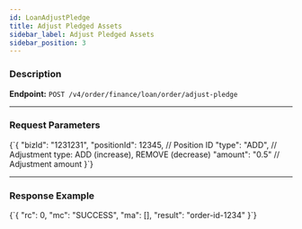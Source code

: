 ```yaml
---
id: LoanAdjustPledge
title: Adjust Pledged Assets
sidebar_label: Adjust Pledged Assets
sidebar_position: 3
---
```



### Description

**Endpoint:** `POST /v4/order/finance/loan/order/adjust-pledge`

---

### Request Parameters

<CodeBlock language="json" title="Request Parameters">
  {`{
  "bizId": "1231231",
  "positionId": 12345,                 // Position ID
  "type": "ADD",                       // Adjustment type: ADD (increase), REMOVE (decrease)
  "amount": "0.5"                      // Adjustment amount
}`}
</CodeBlock>

---

### Response Example

<CodeBlock language="json" title="Response Example">
  {`{
  "rc": 0,
  "mc": "SUCCESS",
  "ma": [],
  "result": "order-id-1234"
}`}
</CodeBlock>

